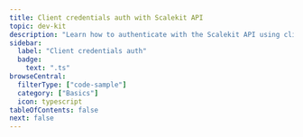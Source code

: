 ```yaml
---
title: Client credentials auth with Scalekit API
topic: dev-kit
description: "Learn how to authenticate with the Scalekit API using client credentials"
sidebar:
  label: "Client credentials auth"
  badge:
    text: ".ts"
browseCentral:
  filterType: ["code-sample"]
  category: ["Basics"]
  icon: typescript
tableOfContents: false
next: false
---
```


<RemoteCode
  lang="typescript"
  url="https://raw.githubusercontent.com/scalekit-inc/gists/refs/heads/main/client-credentails-auth.ts"
  title="client-credentials-auth.ts"
/>